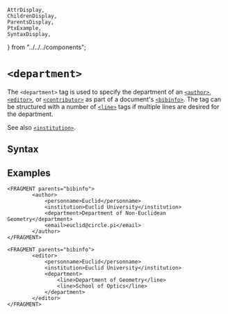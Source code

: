     AttrDisplay,
    ChildrenDisplay,
    ParentsDisplay,
    PtxExample,
    SyntaxDisplay,
} from "../../../components";

# `<department>`

The `<department>` tag is used to specify the department of an [`<author>`](./author), [`<editor>`](./editor), or [`<contributor>`](./contributor) as part of a document's [`<bibinfo>`](./bibinfo).  The tag can be structured with a number of [`<line>`](./line) tags if multiple lines are desired for the department.

See also [`<institution>`](./institution).

## Syntax

<SyntaxDisplay name="department" />

## Examples

```ptx-example {4}
<FRAGMENT parents="bibinfo">
        <author>
            <personname>Euclid</personname>
            <institution>Euclid University</institution>
            <department>Department of Non-Euclidean Geometry</department>
            <email>euclid@circle.pi</email>
        </author>
</FRAGMENT>
```

```ptx-example
<FRAGMENT parents="bibinfo">
        <editor>
            <personname>Euclid</personname>
            <institution>Euclid University</institution>
            <department>
                <line>Department of Geometry</line>
                <line>School of Optics</line>
            </department>
        </editor>
</FRAGMENT>
```